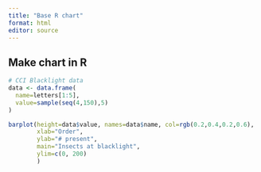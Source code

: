 ```yaml
---
title: "Base R chart"
format: html
editor: source
---
```


## Make chart in R

```r
# CCI Blacklight data
data <- data.frame(
  name=letters[1:5],
  value=sample(seq(4,150),5)
)

barplot(height=data$value, names=data$name, col=rgb(0.2,0.4,0.2,0.6),
        xlab="Order",
        ylab="# present",
        main="Insects at blacklight",
        ylim=c(0, 200)
        )

```
